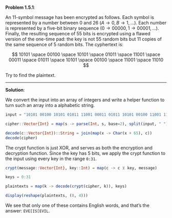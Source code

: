 
**Problem 1.5.1**:

An 11-symbol message has been encrypted as follows. Each symbol is represented by a number between 0 and 26 ($A \rightarrow 0, B \rightarrow 1, ...)$. Each number is represented by a five-bit binary sequence ($0 \rightarrow 00000, 1 \rightarrow 00001, ...)$. Finally, the resulting sequence of 55 bits is encrypted using a flawed version of the one-time pad: the key is not 55 random bits but 11 copies of the same sequence of 5 random bits. The cyphertext is:

$$
10101 \space 00100 \space 10101 \space 01011 \space 11001 \space 00011 \space 01011 \space 10101 \space 00100 \space 11001 \space 11010
$$

Try to find the plaintext.

---

**Solution**:

We convert the input into an array of integers and write a helper function to turn such an array into a alphabetic string.

```julia
input = "10101 00100 10101 01011 11001 00011 01011 10101 00100 11001 11010"

cipher::Vector{Int} = map(s -> parse(Int, s, base=2), split(input, " "))

decode(c::Vector{Int})::String = join(map(x -> Char(x + 65), c))
decode(cipher)
```

The crypt function is just XOR, and serves as both the encryption and decryption function. Since the key has 5 bits, we apply the crypt
function to the input using every key in the range `0:31`.

```julia
crypt(message::Vector{Int}, key::Int) = map(c -> c ⊻ key, message)

keys = 0:31

plaintexts = map(k -> decode(crypt(cipher, k)), keys)

display(reshape(plaintexts, (8, 4)))
```

We see that only one of these contains English words, and that's the answer: `EVE[IS[EVIL`.